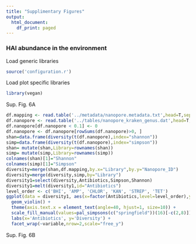 ```yaml
---
title: "Supplimentary Figures"
output:
  html_document:
    df_print: paged
---
```


### HAI abundance in the environment

Load generic libraries
```r
source('configuration.r')
```

Load plot specific libraries
```r
library(vegan)
```

Sup. Fig. 6A
```r
df.mapping <- read.table('../metadata/nanopore.metadata.txt',head=T,sep='\t')
df.nanopore <- read.table('../tables/nanopore_kraken_genus.dat',head=T,sep='\t',row.names=1)
df.nanopore[df.nanopore < 0.1] <- 0
df.nanopore <- df.nanopore[rowSums(df.nanopore)>0, ]
shan=data.frame(diversity(t(df.nanopore),index="shannon"))
simp=data.frame(diversity(t(df.nanopore),index="simpson"))
shan= mutate(shan,Library=rownames(shan))
simp= mutate(simp,Library=rownames(simp))
colnames(shan)[1]="Shannon"
colnames(simp)[1]="Simpson"
diversity=merge(shan,df.mapping,by.x="Library",by.y="Nanopore_ID")
diversity=merge(diversity,simp,by="Library")
diversity1=select(diversity,Antibiotics,Simpson,Shannon)
diversity1=melt(diversity1,id="Antibiotics")
level_order <- c('BHI', 'AMP', 'CHLOR', 'KAN', 'STREP', 'TET')
ggplot(data = diversity1, aes(x=factor(Antibiotics,level=level_order),y=value,fill=Antibiotics)) +
  geom_violin() +
  theme(axis.text.x = element_text(angle=40, hjust=1, size=10)) +
  scale_fill_manual(values=pal_simpsons(c("springfield"))(16)[-c(2,8)])+
  labs(x='Antibiotics', y='Diversity') + 
  facet_wrap(~variable,nrow=2,scale="free_y")
```

Sup. Fig. 6B
```r

```